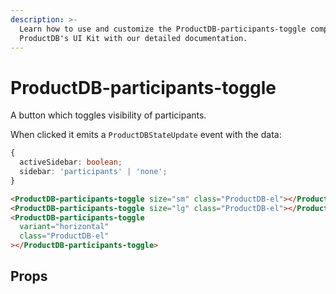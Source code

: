 ```yaml
---
description: >-
  Learn how to use and customize the ProductDB-participants-toggle component in
  ProductDB's UI Kit with our detailed documentation.
---
```


# ProductDB-participants-toggle

A button which toggles visibility of participants.

When clicked it emits a `ProductDBStateUpdate` event with the data:

```ts
{
  activeSidebar: boolean;
  sidebar: 'participants' | 'none';
}
```

```html
<ProductDB-participants-toggle size="sm" class="ProductDB-el"></ProductDB-participants-toggle>
<ProductDB-participants-toggle size="lg" class="ProductDB-el"></ProductDB-participants-toggle>
<ProductDB-participants-toggle
  variant="horizontal"
  class="ProductDB-el"
></ProductDB-participants-toggle>
```

## Props

<PropsTable of="ProductDB-participants-toggle" />

<head>
  <title>UI Kit ProductDB-participants-toggle</title>
</head>
